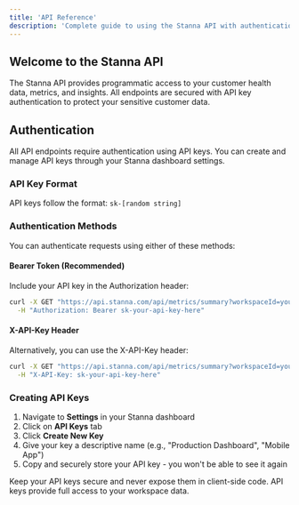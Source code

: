 ```yaml
---
title: 'API Reference'
description: 'Complete guide to using the Stanna API with authentication'
---
```


## Welcome to the Stanna API

The Stanna API provides programmatic access to your customer health data, metrics, and insights. All endpoints are secured with API key authentication to protect your sensitive customer data.

## Authentication

All API endpoints require authentication using API keys. You can create and manage API keys through your Stanna dashboard settings.

### API Key Format

API keys follow the format: `sk-[random string]`

### Authentication Methods

You can authenticate requests using either of these methods:

#### Bearer Token (Recommended)
Include your API key in the Authorization header:

```bash
curl -X GET "https://api.stanna.com/api/metrics/summary?workspaceId=yourworkspace" \
  -H "Authorization: Bearer sk-your-api-key-here"
```

#### X-API-Key Header
Alternatively, you can use the X-API-Key header:

```bash
curl -X GET "https://api.stanna.com/api/metrics/summary?workspaceId=yourworkspace" \
  -H "X-API-Key: sk-your-api-key-here"
```

### Creating API Keys

1. Navigate to **Settings** in your Stanna dashboard
2. Click on **API Keys** tab
3. Click **Create New Key**
4. Give your key a descriptive name (e.g., "Production Dashboard", "Mobile App")
5. Copy and securely store your API key - you won't be able to see it again

<Warning>
  Keep your API keys secure and never expose them in client-side code. API keys provide full access to your workspace data.
</Warning>
